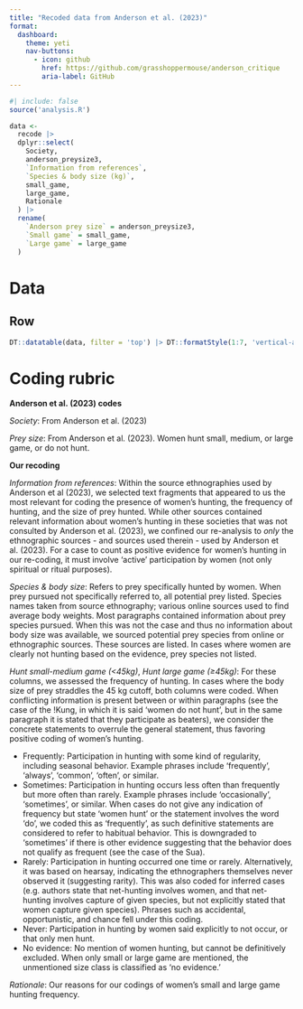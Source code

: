 ```yaml
---
title: "Recoded data from Anderson et al. (2023)"
format: 
  dashboard:
    theme: yeti
    nav-buttons:
      - icon: github
        href: https://github.com/grasshoppermouse/anderson_critique
        aria-label: GitHub
---
```


```r
#| include: false
source('analysis.R')

data <-
  recode |> 
  dplyr::select(
    Society, 
    anderson_preysize3, 
    `Information from references`, 
    `Species & body size (kg)`,
    small_game, 
    large_game,
    Rationale
  ) |> 
  rename(
    `Anderson prey size` = anderson_preysize3,
    `Small game` = small_game,
    `Large game` = large_game
  )
```

# Data

## Row

```r
DT::datatable(data, filter = 'top') |> DT::formatStyle(1:7, 'vertical-align'='top')
```

# Coding rubric

**Anderson et al. (2023) codes**

*Society*: From Anderson et al. (2023)

*Prey size*: From Anderson et al. (2023). Women hunt small, medium, or large game, or do not hunt.

**Our recoding**

*Information from references*: Within the source ethnographies used by Anderson et al (2023), we selected text fragments that appeared to us the most relevant for coding the presence of women’s hunting, the frequency of hunting, and the size of prey hunted. While other sources contained relevant information about women’s hunting in these societies that was not consulted by Anderson et al. (2023), we confined our re-analysis to *only* the ethnographic sources - and sources used therein - used by Anderson et al. (2023). For a case to count as positive evidence for women’s hunting in our re-coding, it must involve ‘active’ participation by women (not only spiritual or ritual purposes). 

*Species & body size*: Refers to prey specifically hunted by women. When prey pursued not specifically referred to, all potential prey listed. Species names taken from source ethnography; various online sources used to find average body weights. Most paragraphs contained information about prey species pursued. When this was not the case and thus no information about body size was available, we sourced potential prey species from online or ethnographic sources. These sources are listed. In cases where women are clearly not hunting based on the evidence, prey species not listed. 

*Hunt small-medium game (<45kg)*, *Hunt large game (≥45kg)*: For these columns, we assessed the frequency of hunting. In cases where the body size of prey straddles the 45 kg cutoff, both columns were coded. When conflicting information is present between or within paragraphs (see the case of the !Kung, in which it is said ‘women do not hunt’, but in the same paragraph it is stated that they participate as beaters), we consider the concrete statements to overrule the general statement, thus favoring positive coding of women’s hunting. 

* Frequently: Participation in hunting with some kind of regularity, including seasonal behavior. Example phrases include ‘frequently’, ‘always’, ‘common’, ‘often’, or similar. 
* Sometimes: Participation in hunting occurs less often than frequently but more often than rarely. Example phrases include ‘occasionally’, ‘sometimes’, or similar. When cases do not give any indication of frequency but state ‘women hunt’ or the statement involves the word ‘do’, we coded this as ‘frequently’, as such definitive statements are considered to refer to habitual behavior. This is downgraded to ‘sometimes’ if there is other evidence suggesting that the behavior does not qualify as frequent (see the case of the Sua). 
* Rarely: Participation in hunting occurred one time or rarely. Alternatively, it was based on hearsay, indicating the ethnographers themselves never observed it (suggesting rarity). This was also coded for inferred cases (e.g. authors state that net-hunting involves women, and that net-hunting involves capture of given species, but not explicitly stated that women capture given species). Phrases such as accidental, opportunistic, and chance fell under this coding. 
* Never: Participation in hunting by women said explicitly to not occur, or that only men hunt. 
* No evidence: No mention of women hunting, but cannot be definitively excluded. When only small or large game are mentioned, the unmentioned size class is classified as ‘no evidence.’ 

*Rationale*: Our reasons for our codings of women’s small and large game hunting frequency.